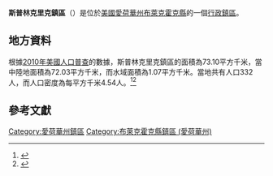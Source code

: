 {{noteTA
|G1=USState
|G2=地名
|G3=Unit
}}
{{Infobox settlement
|official_name            = 斯普林克里克鎮區
|native_name = Spring Creek Township
|settlement_type          = [[行政鎮區|行政鎮區]]
|image_skyline            = 
|imagesize                = 
|image_map                = Map highlighting Spring Creek Township, Black Hawk County, Iowa.svg
|mapsize                  = 250px
|pushpin_map  =USA Iowa
|pushpin_label = 斯普林克里克鎮區
|pushpin_label_position   = top
|pushpin_map_caption      = 斯普林克里克鎮區在愛荷華州的位置
|subdivision_type         = [[世界政區索引|國家]]
|subdivision_type1        = [[美国州份|州份]]
|subdivision_type2        = [[愛荷華州行政区划|縣]]
|subdivision_name         = [[美国|美国]]
|subdivision_name1        = [[愛荷華州|愛荷華州]]
|subdivision_name2        = [[布萊克霍克縣_(愛荷華州)|布萊克霍克縣]]
|elevation_ft             = 886
|elevation_m              = 270
|timezone                 = [[北美中部時區|北美中部時區]]
|area_total_km2           = 73.10
|area_land_km2            = 72.03
|area_water_km2           = 1.07
|area_total_sq_mi         = 
|area_land_sq_mi          = 
|area_water_sq_mi         = 
|population_as_of         = [[2010年美國人口普查|2010]]
|population_footnotes     = 
|population_total         = 332
|population_density_km2   = auto
|population_density_sq_mi = auto
|utc_offset               = -6
|coordinates              = {{coord|42|40|53|N|92|06|48|W|type:city_region:US-AL_source:GNS-enwiki|display=inline,title}}
| coor_pinpoint           = 
| coordinates_footnotes   = 
|timezone_DST             = CDT
|utc_offset_DST           = -5
|postal_code_type         = [[美國郵區編號|郵區編號]]
|postal_code              = 
|area_code                = {{link-en|电话区号319|Area code 319|319}}
|blank_name = [[地名信息系统|GNIS ID]]
|blank_info = 468736
}}
'''斯普林克里克鎮區'''（{{lang-en|Spring Creek Township}}）是位於[[美國|美國]][[愛荷華州|愛荷華州]][[布萊克霍克縣_(愛荷華州)|布萊克霍克縣]]的一個[[行政鎮區|行政鎮區]]。

== 地方資料 ==
根據[[2010年美國人口普查|2010年美國人口普查]]的數據，斯普林克里克鎮區的面積為73.10平方千米，當中陸地面積為72.03平方千米，而水域面積為1.07平方千米。當地共有人口332人，而人口密度為每平方千米4.54人。<ref name="GR8">{{cite web|url=http://factfinder2.census.gov|publisher=[[美国人口调查局|美国人口调查局]]|accessdate=2011-05-14|title=American FactFinder|archive-date=2013-09-11|archive-url=https://web.archive.org/web/20130911234518/http://factfinder2.census.gov/|dead-url=no}}</ref><ref>{{cite web|url=https://www.citypopulation.de/en/usa/iowa/admin/|title=USA: Iowa (Counties and Townships) - City Population}}</ref>

== 參考文獻 ==
{{reflist}}

{{布萊克霍克縣 (愛荷華州)}}

{{DEFAULTSORT:Spring Creek Township}}
[[Category:愛荷華州鎮區|Category:愛荷華州鎮區]]
[[Category:布萊克霍克縣鎮區_(愛荷華州)|Category:布萊克霍克縣鎮區 (愛荷華州)]]

{{Iowa-geo-stub}}